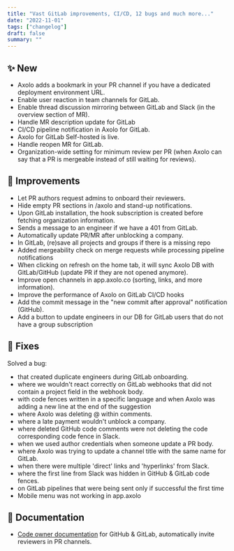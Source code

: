 ```yaml
---
title: "Vast GitLab improvements, CI/CD, 12 bugs and much more..."
date: "2022-11-01"
tags: ["changelog"]
draft: false
summary: ""
---
```


## ✨ New

- Axolo adds a bookmark in your PR channel if you have a dedicated deployment environment URL.
- Enable user reaction in team channels for GitLab.
- Enable thread discussion mirroring between GitLab and Slack (in the overview section of MR).
- Handle MR description update for GitLab
- CI/CD pipeline notification in Axolo for GitLab.
- Axolo for GitLab Self-hosted is live.
- Handle reopen MR for GitLab.
- Organization-wide setting for minimum review per PR (when Axolo can say that a PR is mergeable instead of still waiting for reviews).

## 🔨 Improvements

- Let PR authors request admins to onboard their reviewers.
- Hide empty PR sections in /axolo and stand-up notifications.
- Upon GitLab installation, the hook subscription is created before fetching organization information.
- Sends a message to an engineer if we have a 401 from GitLab.
- Automatically update PR/MR after unblocking a company.
- In GitLab, (re)save all projects and groups if there is a missing repo
- Added mergeability check on merge requests while processing pipeline notifications
- When clicking on refresh on the home tab, it will sync Axolo DB with GitLab/GitHub (update PR if they are not opened anymore).
- Improve open channels in app.axolo.co (sorting, links, and more information).
- Improve the performance of Axolo on GitLab CI/CD hooks
- Add the commit message in the "new commit after approval" notification (GitHub).
- Add a button to update engineers in our DB for GitLab users that do not have a group subscription

## 🐞 Fixes

Solved a bug:

- that created duplicate engineers during GitLab onboarding.
- where we wouldn't react correctly on GitLab webhooks that did not contain a project field in the webhook body.
- with code fences written in a specific language and when Axolo was adding a new line at the end of the suggestion
- where Axolo was deleting @ within comments.
- where a late payment wouldn't unblock a company.
- where deleted GitHub code comments were not deleting the code corresponding code fence in Slack.
- when we used author credentials when someone update a PR body.
- where Axolo was trying to update a channel title with the same name for GitLab.
- when there were multiple 'direct' links and 'hyperlinks' from Slack.
- where the first line from Slack was hidden in GitHub & GitLab code fences.
- on GitLab pipelines that were being sent only if successful the first time
- Mobile menu was not working in app.axolo

## 📖 Documentation

- [Code owner documentation](https://axolo.co/docs/makethebest/best-of-axolo-managers#codeowners-for-github) for GitHub & GitLab, automatically invite reviewers in PR channels.

